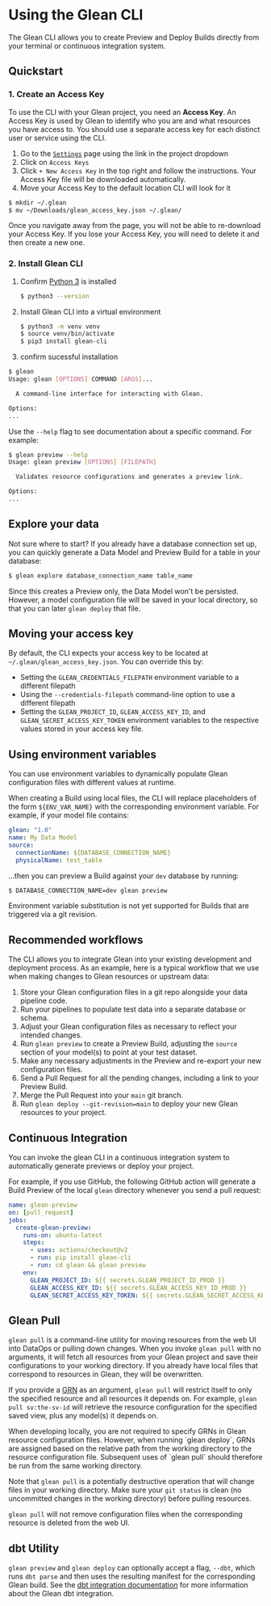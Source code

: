 
# Using the Glean CLI

The Glean CLI allows you to create Preview and Deploy Builds directly from your terminal or continuous integration system.

## Quickstart

### 1. Create an Access Key

To use the CLI with your Glean project, you need an **Access Key**. An Access Key is used by Glean to identify who you are and what resources you have access to. You should use a separate access key for each distinct user or service using the CLI.

1.  Go to the [`Settings`](https://glean.io/app/p/settings#access_keys) page using the link in the project dropdown
2.  Click on `Access Keys`
3.  Click `+ New Access Key` in the top right and follow the instructions. Your Access Key file will be downloaded automatically.
4.  Move your Access Key to the default location CLI will look for it

```bash
$ mkdir ~/.glean
$ mv ~/Downloads/glean_access_key.json ~/.glean/
```

<Callout type="warning">
  Once you navigate away from the page, you will not be able to re-download your
  Access Key. If you lose your Access Key, you will need to delete it and then
  create a new one.
</Callout>

### 2. Install Glean CLI

1. Confirm [Python 3](https://www.python.org/downloads/) is installed
   ```bash
   $ python3 --version
   ```
2. Install Glean CLI into a virtual environment
   ```bash
   $ python3 -m venv venv
   $ source venv/bin/activate
   $ pip3 install glean-cli
   ```
3. confirm sucessful installation

```bash
$ glean
Usage: glean [OPTIONS] COMMAND [ARGS]...

  A command-line interface for interacting with Glean.

Options:
...
```

Use the `--help` flag to see documentation about a specific command. For example:

```bash
$ glean preview --help
Usage: glean preview [OPTIONS] [FILEPATH]

  Validates resource configurations and generates a preview link.

Options:
...
```

## Explore your data

Not sure where to start? If you already have a database connection set up, you can quickly generate a Data Model and Preview Build for a table in your database:

```bash
$ glean explore database_connection_name table_name
```

Since this creates a Preview only, the Data Model won't be persisted. However, a model configuration file will be saved in your local directory, so that you can later `glean deploy` that file.

## Moving your access key

By default, the CLI expects your access key to be located at `~/.glean/glean_access_key.json`. You can override this by:

- Setting the `GLEAN_CREDENTIALS_FILEPATH` environment variable to a different filepath
- Using the `--credentials-filepath` command-line option to use a different filepath
- Setting the `GLEAN_PROJECT_ID`, `GLEAN_ACCESS_KEY_ID`, and `GLEAN_SECRET_ACCESS_KEY_TOKEN` environment variables to the respective values stored in your access key file.

## Using environment variables

You can use environment variables to dynamically populate Glean configuration files with different values at runtime.

When creating a Build using local files, the CLI will replace placeholders of the form `${ENV_VAR_NAME}` with the corresponding environment variable. For example, if your model file contains:

```yaml
glean: "1.0"
name: My Data Model
source:
  connectionName: ${DATABASE_CONNECTION_NAME}
  physicalName: test_table
```

...then you can preview a Build against your `dev` database by running:

```bash
$ DATABASE_CONNECTION_NAME=dev glean preview
```

Environment variable substitution is not yet supported for Builds that are triggered via a git revision.

## Recommended workflows

The CLI allows you to integrate Glean into your existing development and deployment process. As an example, here is a typical workflow that we use when making changes to Glean resources or upstream data:

1. Store your Glean configuration files in a git repo alongside your data pipeline code.
2. Run your pipelines to populate test data into a separate database or schema.
3. Adjust your Glean configuration files as necessary to reflect your intended changes.
4. Run `glean preview` to create a Preview Build, adjusting the `source` section of your model(s) to point at your test dataset.
5. Make any necessary adjustments in the Preview and re-export your new configuration files.
6. Send a Pull Request for all the pending changes, including a link to your Preview Build.
7. Merge the Pull Request into your `main` git branch.
8. Run `glean deploy --git-revision=main` to deploy your new Glean resources to your project.

## Continuous Integration

You can invoke the glean CLI in a continuous integration system to automatically generate previews or deploy your project.

For example, if you use GitHub, the following GitHub action will generate a Build Preview of the local `glean` directory whenever you send a pull request:

```yaml
name: glean-preview
on: [pull_request]
jobs:
  create-glean-preview:
    runs-on: ubuntu-latest
    steps:
      - uses: actions/checkout@v2
      - run: pip install glean-cli
      - run: cd glean && glean preview
    env:
      GLEAN_PROJECT_ID: ${{ secrets.GLEAN_PROJECT_ID_PROD }}
      GLEAN_ACCESS_KEY_ID: ${{ secrets.GLEAN_ACCESS_KEY_ID_PROD }}
      GLEAN_SECRET_ACCESS_KEY_TOKEN: ${{ secrets.GLEAN_SECRET_ACCESS_KEY_TOKEN_PROD }}
```

## Glean Pull

`glean pull` is a command-line utility for moving resources from the web UI into DataOps or pulling down changes. When you invoke `glean pull` with no arguments, it will fetch all resources from your Glean project and save their configurations to your working directory. If you already have local files that correspond to resources in Glean, they will be overwritten.

If you provide a [GRN](./grns.mdx) as an argument, `glean pull` will restrict itself to only the specified resource and all resources it depends on. For example, `glean pull sv:the-sv-id` will retrieve the resource configuration for the specified saved view, plus any model(s) it depends on.

<Callout type="warning">
  When developing locally, you are not required to specify GRNs in Glean resource configuration files. However, when running `glean deploy`, GRNs are assigned based on the relative path from the working directory to the resource configuration file. Subsequent uses of `glean pull` should therefore be run from the same working directory.
</Callout>

Note that `glean pull` is a potentially destructive operation that will change files in your working directory. Make sure your `git status` is clean (no uncommitted changes in the working directory) before pulling resources.

`glean pull` will not remove configuration files when the corresponding resource is deleted from the web UI.

## dbt Utility

`glean preview` and `glean deploy` can optionally accept a flag, `--dbt`, which runs `dbt parse` and then uses the resulting manifest for the corresponding Glean build. See the [dbt integration documentation](./dbt-integration.mdx) for more information about the Glean dbt integration.